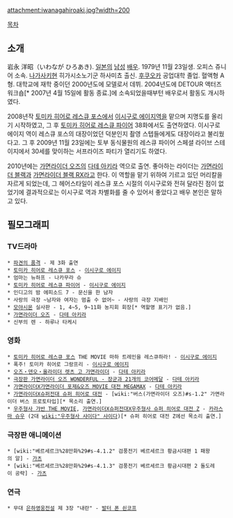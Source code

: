 attachment:iwanagahiroaki.jpg?width=200

[[목차]]
== 소개 ==
岩永 洋昭（いわなが ひろあき). [[일본]]의 [[남성]] [[배우]]. 1979년 11월 23일생. 오피스 쥬니어 소속. [[나가사키]]현 히가시소노기군 하사미쵸 출신. [[후쿠오카]] 공업대학 졸업. 혈액형 A형. 대학교에 재학 중이던 2000년도에 모델로서 데뷔. 2004년도에 DETOUR 액터즈 워크숍[* 2007년 4월 15일에 활동 종료.]에 소속되었을때부턴 배우로서 활동도 개시하였다.

2008년작 [[토미카 히어로 레스큐 포스]]에서 [[이시구로 에이지]]역을 맡으며 지명도를 올리기 시작하였고, 그 후 [[토미카 히어로 레스큐 파이어]] 38화에서도 출연하였다. 이시구로 에이지 역이 레스큐 포스의 대장이었던 덕분인지 촬영 스텝들에게도 대장이라고 불리웠다고. 그 후 2009년 11월 23일에는 토부 동식물원의 레스큐 파이어 스페셜 라이브 스테이지에서 30세를 맞이하는 서프라이즈 파티가 열리기도 하였다.

2010년에는 [[가면라이더 오즈]]의 [[다테 아키라]] 역으로 출연. 좋아하는 라이더는 [[가면라이더 블랙]]과 [[가면라이더 블랙 RX]]라고 한다. 이 역할을 맡기 위하여 기르고 있던 머리칼을 자르게 되었는데, 그 헤어스타일이 레스큐 포스 시절의 이시구로와 전혀 달라진 점이 없었기에 결과적으로는 이시구로 역과 차별화를 줄 수 있어서 좋았다고 배우 본인은 말하고 있다. 

== 필모그래피 ==
=== TV드라마 ===
 * [[파견의 품격]] - 제 3화 출연
 * [[토미카 히어로 레스큐 포스]] - [[이시구로 에이지]]
 * 엄마는 뉴하프 - 나카무라 슈
 * [[토미카 히어로 레스큐 파이어]] - [[이시구로 에이지]]
 * 인디고의 밤 에피소드 7 - 문신을 한 남자
 * 사랑의 극장 ~남자와 여자는 멈출 수 없어~ - 사랑의 극장 지배인
 * [[모야시몬]] 실사판 - 1, 4~5, 9~11화 농지회 회장[* 역할명 표기가 없음.]
 * [[가면라이더 오즈]] - [[다테 아키라]]
 * 신부의 렌 - 하루나 타케시

=== 영화 ===
 * [[토미카 히어로 레스큐 포스]] THE MOVIE 마하 트레인을 레스큐하라! - [[이시구로 에이지]]
 * 폭주! 토미카 히어로 그랑프리 - [[이시구로 에이지]]
 * [[오즈・덴오・올라이더 렛츠 고 가면라이더]] - [[다테 아키라]]
 * [[극장판 가면라이더 오즈 WONDERFUL - 장군과 21개의 코어메달]] - [[다테 아키라]]
 * [[가면라이더X가면라이더 포제&오즈 MOVIE 대전 MEGAMAX]] - [[다테 아키라]]
 * [[가면라이더X슈퍼전대 슈퍼 히어로 대전]] - [wiki:"버스(가면라이더 오즈)#s-1.2" 가면라이더 버스 프로토타입][* 목소리 출연.]
 * [[우주형사 갸반 THE MOVIE]], [[가면라이더X슈퍼전대X우주형사 슈퍼 히어로 대전 Z]] - [[카라스마 슈우]] (2대 [[wiki:"우주형사 샤이다" 샤이다]])[* 슈퍼 히어로 대전 Z에선 목소리 출연.]

=== 극장판 애니메이션 ===
 * [wiki:"베르세르크%28만화%29#s-4.1.2" 검풍전기 베르세르크 황금시대편 1 패왕의 알] - [[가츠]]
 * [wiki:"베르세르크%28만화%29#s-4.1.3" 검풍전기 베르세르크 황금시대편 2 돌도레이 공략] - [[가츠]]

=== 연극 ===
 * 무대 [[은하영웅전설]] 제 3장 "내란" - [[발터 폰 쇤코프]]

